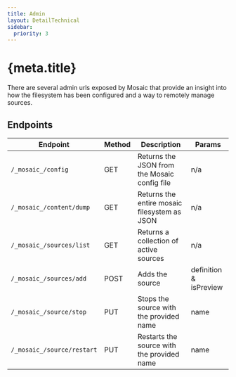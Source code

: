 ```yaml
---
title: Admin
layout: DetailTechnical
sidebar:
  priority: 3
---
```


# {meta.title}

There are several admin urls exposed by Mosaic that provide an insight into how the filesystem has been configured and a way to remotely manage sources.

## Endpoints

| Endpoint                   | Method | Description                                  | Params                 |
| -------------------------- | ------ | -------------------------------------------- | ---------------------- |
| `/_mosaic_/config`         | GET    | Returns the JSON from the Mosaic config file | n/a                    |
| `/_mosaic_/content/dump`   | GET    | Returns the entire mosaic filesystem as JSON | n/a                    |
| `/_mosaic_/sources/list`   | GET    | Returns a collection of active sources       | n/a                    |
| `/_mosaic_/sources/add`    | POST   | Adds the source                              | definition & isPreview |
| `/_mosaic_/source/stop`    | PUT    | Stops the source with the provided name      | name                   |
| `/_mosaic_/source/restart` | PUT    | Restarts the source with the provided name   | name                   |
